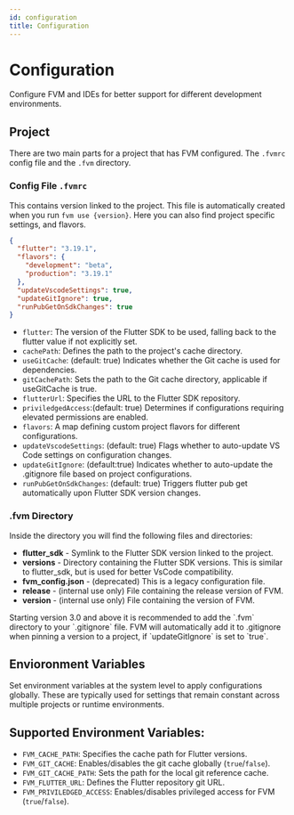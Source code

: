```yaml
---
id: configuration
title: Configuration
---
```



# Configuration

Configure FVM and IDEs for better support for different development environments.

## Project

There are two main parts for a project that has FVM configured. The `.fvmrc` config file and the `.fvm` directory.

### Config File `.fvmrc`

This contains version linked to the project. This file is automatically created when you run `fvm use {version}`. Here you can also find project specific settings, and flavors.

```json
{
  "flutter": "3.19.1",
  "flavors": {
    "development": "beta",
    "production": "3.19.1"
  },
  "updateVscodeSettings": true,
  "updateGitIgnore": true,
  "runPubGetOnSdkChanges": true
}
```

- `flutter`: The version of the Flutter SDK to be used, falling back to the flutter value if not explicitly set.
- `cachePath`: Defines the path to the project's cache directory.
- `useGitCache`: (default: true) Indicates whether the Git cache is used for dependencies.
- `gitCachePath`: Sets the path to the Git cache directory, applicable if useGitCache is true.
- `flutterUrl`: Specifies the URL to the Flutter SDK repository.
- `priviledgedAccess`:(default: true) Determines if configurations requiring elevated permissions are enabled.
- `flavors`: A map defining custom project flavors for different configurations.
- `updateVscodeSettings`: (default: true) Flags whether to auto-update VS Code settings on configuration changes.
- `updateGitIgnore`: (default:true) Indicates whether to auto-update the .gitignore file based on project configurations.
- `runPubGetOnSdkChanges`: (default: true) Triggers flutter pub get automatically upon Flutter SDK version changes.

### .fvm Directory

Inside the directory you will find the following files and directories:

<FileTree>
  <FileTree.Folder name=".fvm" defaultOpen>
    <FileTree.Folder name="versions" defaultOpen>
      <FileTree.File name="stable" />
      <FileTree.File name="beta" />
      <FileTree.File name="3.19.1" />
    </FileTree.Folder>
    <FileTree.Folder name="flutter_sdk" />
    <FileTree.File name="release" />
    <FileTree.File name="version" />
  </FileTree.Folder>
</FileTree>

- **flutter_sdk** - Symlink to the Flutter SDK version linked to the project.
- **versions** - Directory containing the Flutter SDK versions. This is similar to flutter_sdk, but is used for better VsCode compatibility.
- **fvm_config.json** - (deprecated) This is a legacy configuration file.
- **release** - (internal use only) File containing the release version of FVM.
- **version** - (internal use only) File containing the version of FVM.

<Callout type="info">
  Starting version 3.0 and above it is recommended to add the `.fvm` directory
  to your `.gitignore` file. FVM will automatically add it to .gitignore when
  pinning a version to a project, if `updateGitIgnore` is set to `true`.
</Callout>

## Envioronment Variables

Set environment variables at the system level to apply configurations globally. These are typically used for settings that remain constant across multiple projects or runtime environments.

## Supported Environment Variables:

- `FVM_CACHE_PATH`: Specifies the cache path for Flutter versions.
- `FVM_GIT_CACHE`: Enables/disables the git cache globally (`true`/`false`).
- `FVM_GIT_CACHE_PATH`: Sets the path for the local git reference cache.
- `FVM_FLUTTER_URL`: Defines the Flutter repository git URL.
- `FVM_PRIVILEDGED_ACCESS`: Enables/disables privileged access for FVM (`true`/`false`).
